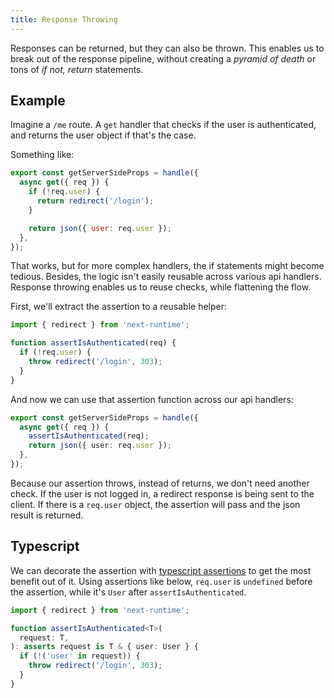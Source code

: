 ```yaml
---
title: Response Throwing
---
```


Responses can be returned, but they can also be thrown. This enables us to break
out of the response pipeline, without creating a _pyramid of death_ or tons of
_if not, return_ statements.

## Example

Imagine a `/me` route. A `get` handler that checks if the user is authenticated,
and returns the user object if that's the case.

Something like:

```js
export const getServerSideProps = handle({
  async get({ req }) {
    if (!req.user) {
      return redirect('/login');
    }

    return json({ user: req.user });
  },
});
```

That works, but for more complex handlers, the if statements might become
tedious. Besides, the logic isn't easily reusable across various api handlers.
Response throwing enables us to reuse checks, while flattening the flow.

First, we'll extract the assertion to a reusable helper:

```js
import { redirect } from 'next-runtime';

function assertIsAuthenticated(req) {
  if (!req.user) {
    throw redirect('/login', 303);
  }
}
```

And now we can use that assertion function across our api handlers:

```ts
export const getServerSideProps = handle({
  async get({ req }) {
    assertIsAuthenticated(req);
    return json({ user: req.user });
  },
});
```

Because our assertion throws, instead of returns, we don't need another check.
If the user is not logged in, a redirect response is being sent to the client.
If there is a `req.user` object, the assertion will pass and the json result is
returned.

## Typescript

We can decorate the assertion with
[typescript assertions](https://dev.to/smeijer/typescript-type-assertions-4klf)
to get the most benefit out of it. Using assertions like below, `req.user` is
`undefined` before the assertion, while it's `User` after
`assertIsAuthenticated`.

```ts
import { redirect } from 'next-runtime';

function assertIsAuthenticated<T>(
  request: T,
): asserts request is T & { user: User } {
  if (!('user' in request)) {
    throw redirect('/login', 303);
  }
}
```
